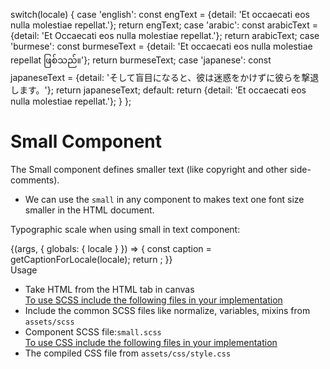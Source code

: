 
  switch(locale) {
    case 'english': const engText = {detail: 'Et occaecati eos nulla molestiae repellat.'}; return engText;
    case 'arabic': const arabicText = {detail: 'Et Occaecati eos nulla molestiae repellat.'}; return arabicText;
    case 'burmese': const burmeseText = {detail: 'Et occaecati eos nulla molestiae repellat ဖြစ်သည်။'}; return burmeseText;
    case 'japanese': const japaneseText = {detail: 'そして盲目になると、彼は迷惑をかけずに彼らを撃退します。'}; return japaneseText;
    default:
      return {detail: 'Et occaecati eos nulla molestiae repellat.'};
  }
};

<Meta title="Testing/Base Typography/Small" component={Small} />

<style>{`
  div#story--atoms-base-typography-small--small {
    box-shadow: 0 1px 8px rgb(0 0 0 / 15%);
    box-sizing: inherit;
    width: 100%;
    padding: 10px;
  }
  .subheading {
    font-weight: 700;
    font-size: 18px;
    color: #666;
    letter-spacing: 1.5px;
    line-height: 24px;
    margin-bottom: 12px;
    margin-top: 40px;
  }  
`}</style>

# Small Component
The Small component defines smaller text (like copyright and other side-comments).
<ul>
  <li>We can use the <code>small</code> in any component to makes text one font size smaller in the HTML document.</li>
</ul>

Typographic scale when using small in text component:

<Story name="Small">
  {(args, { globals: { locale } }) => {
    const caption = getCaptionForLocale(locale);
    return <Small label={caption.detail} ></Small>;
  }}
</Story>

<div className="subheading">Usage</div>
<ul>
  <li>Take HTML from the HTML tab in canvas</li>
  <u>To use SCSS include the following files in your implementation</u>
  <li>Include the common SCSS files like normalize, variables, mixins from <code>assets/scss</code></li>
  <li>Component SCSS file:<code>small.scss</code></li>
  <u>To use CSS include the following files in your implementation</u>
  <li>The compiled CSS file from <code>assets/css/style.css</code></li>
</ul>
